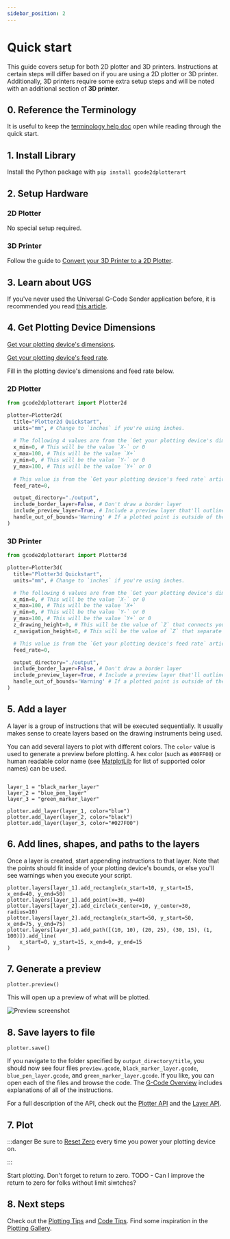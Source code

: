 ```yaml
---
sidebar_position: 2
---
```


# Quick start

This guide covers setup for both 2D plotter and 3D printers. Instructions at certain steps will differ based on if you are using a 2D plotter or 3D printer. Additionally, 3D printers require some extra setup steps and will be noted with an additional section of **3D printer**. 

## 0. Reference the Terminology

It is useful to keep the [terminology help doc](./documentation/terminology) open while reading through the quick start. 

## 1. Install Library

Install the Python package with `pip install gcode2dplotterart`

## 2. Setup Hardware

### 2D Plotter

No special setup required. 

### 3D Printer

Follow the guide to [Convert your 3D Printer to a 2D Plotter](./documentation/convert-3d-to-2d).

## 3. Learn about UGS

If you've never used the Universal G-Code Sender application before, it is recommended you read [this article](./documentation/ugs).

## 4. Get Plotting Device Dimensions

[Get your plotting device's dimensions](./documentation/ugs#get-your-plotting-devicess-dimensions). 

[Get your plotting device's feed rate](./documentation/ugs#get-your-plotting-devicess-feed-rate).

Fill in the plotting device's dimensions and feed rate below. 

### 2D Plotter

```python
from gcode2dplotterart import Plotter2d

plotter=Plotter2d(
  title="Plotter2d Quickstart",
  units="mm", # Change to `inches` if you're using inches.
  
  # The following 4 values are from the `Get your plotting device's dimensions` article above. 
  x_min=0, # This will be the value `X-` or 0
  x_max=100, # This will be the value `X+`
  y_min=0, # This will be the value `Y-` or 0
  y_max=100, # This will be the value `Y+` or 0
  
  # This value is from the `Get your plotting device's feed rate` article above.
  feed_rate=0,

  output_directory="./output", 
  include_border_layer=False, # Don't draw a border layer
  include_preview_layer=True, # Include a preview layer that'll outline your print without drawing anything.
  handle_out_of_bounds='Warning' # If a plotted point is outside of the bounds, give a warning, don't plot the point, and keep going.
)
```

### 3D Printer

```python
from gcode2dplotterart import Plotter3d

plotter=Plotter3d(
  title="Plotter3d Quickstart",
  units="mm", # Change to `inches` if you're using inches.

  # The following 6 values are from the `Get your plotting device's dimensions` article above. 
  x_min=0, # This will be the value `X-` or 0
  x_max=100, # This will be the value `X+`
  y_min=0, # This will be the value `Y-` or 0
  y_max=100, # This will be the value `Y+` or 0
  z_drawing_height=0, # This will be the value of `Z` that connects your print head to the plotting surface.
  z_navigation_height=0, # This will be the value of `Z` that separate your print head from the plotting surface.

  # This value is from the `Get your plotting device's feed rate` article above.
  feed_rate=0,

  output_directory="./output", 
  include_border_layer=False, # Don't draw a border layer
  include_preview_layer=True, # Include a preview layer that'll outline your print without drawing anything.
  handle_out_of_bounds='Warning' # If a plotted point is outside of the bounds, give a warning, don't plot the point, and keep going.
)
```

## 5. Add a layer

A layer is a group of instructions that will be executed sequentially.  It usually makes sense to create layers based on the drawing instruments being used. 

You can add several layers to plot with different colors. The `color` value is used to generate a preview before plotting. A hex color (such as `#00FF00`) or human readable color name (see [MatplotLib](https://matplotlib.org/stable/gallery/color/named_colors.html#css-colors) for list of supported color names) can be used. 

```

layer_1 = "black_marker_layer"
layer_2 = "blue_pen_layer"
layer_3 = "green_marker_layer"

plotter.add_layer(layer_1, color="blue")
plotter.add_layer(layer_2, color="black")
plotter.add_layer(layer_3, color="#027F00")
```

## 6. Add lines, shapes, and paths to the layers

Once a layer is created, start appending instructions to that layer. Note that the points should fit inside of your plotting device's bounds, or else you'll see warnings 
when you execute your script.


```
plotter.layers[layer_1].add_rectangle(x_start=10, y_start=15, x_end=40, y_end=50)
plotter.layers[layer_1].add_point(x=30, y=40)
plotter.layers[layer_2].add_circle(x_center=10, y_center=30, radius=10)
plotter.layers[layer_2].add_rectangle(x_start=50, y_start=50, x_end=75, y_end=75)
plotter.layers[layer_3].add_path([(10, 10), (20, 25), (30, 15), (1, 100)]).add_line(
    x_start=0, y_start=15, x_end=0, y_end=15
)
```
 
## 7. Generate a preview

```
plotter.preview()
```

This will open up a preview of what will be plotted. 

![Preview screenshot](/img/quickstart/preview.png)


## 8. Save layers to file

```
plotter.save()
```

If you navigate to the folder specified by `output_directory/title`, you should now see four files `preview.gcode`, `black_marker_layer.gcode`, `blue_pen_layer.gcode`, and `green_marker_layer.gcode`. If you like, you can open each of the files and browse the code. The [G-Code Overview](./documentation/gcode) includes explanations of all of the instructions.

For a full description of the API, check out the [Plotter API](./api/plotter) and the [Layer API](./api/layer).

## 7. Plot

:::danger
Be sure to [Reset Zero](documentation/ugs#reset-zero) every time you power your plotting device on.

:::

Start plotting. Don't forget to return to zero.
TODO - Can I improve the return to zero for folks without limit siwtches?


## 8. Next steps

Check out the [Plotting Tips](./tips/plotting_tips) and [Code Tips](./tips/code_tips). Find some inspiration in the [Plotting Gallery](./category/gallery).
